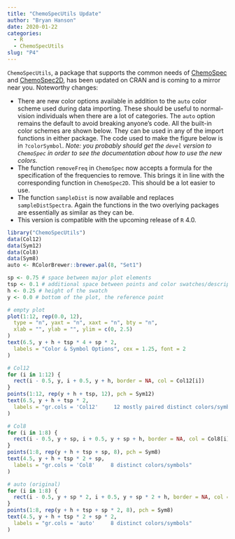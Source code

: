 ```yaml
---
title: "ChemoSpecUtils Update"
author: "Bryan Hanson"
date: 2020-01-22
categories:
  - R
  - ChemoSpecUtils
slug: "P4"
---
```


`ChemoSpecUtils`, a package that supports the common needs of [ChemoSpec](https://bryanhanson.github.io/ChemoSpec/) and [ChemoSpec2D](https://bryanhanson.github.io/ChemoSpec2D/), has been updated on CRAN and is coming to a mirror near you.  Noteworthy changes:

* There are new color options available in addition to the `auto` color scheme used during data importing. These should be useful to normal-vision individuals when there are a lot of categories.  The `auto` option remains the default to avoid breaking anyone's code.  All the built-in color schemes are shown below.  They can be used in any of the import functions in either package.  The code used to make the figure below is in `?colorSymbol`.  *Note: you probably should get the `devel` version to `ChemoSpec` in order to see the documentation about how to use the new colors.*
* The function `removeFreq` in `ChemoSpec` now accepts a formula for the specification of the frequencies to remove.  This brings it in line with the corresponding function in `ChemoSpec2D`.  This should be a lot easier to use.
* The function `sampleDist` is now available and replaces `sampleDistSpectra`.  Again the functions in the two overlying packages are essentially as similar as they can be.
* This version is compatible with the upcoming release of `R` 4.0.

```r
library("ChemoSpecUtils")
data(Col12)
data(Sym12)
data(Col8)
data(Sym8)
auto <- RColorBrewer::brewer.pal(8, "Set1")

sp <- 0.75 # space between major plot elements
tsp <- 0.1 # additional space between points and color swatches/descriptive text
h <- 0.25 # height of the swatch
y <- 0.0 # bottom of the plot, the reference point

# empty plot
plot(1:12, rep(0.0, 12),
  type = "n", yaxt = "n", xaxt = "n", bty = "n",
  xlab = "", ylab = "", ylim = c(0, 2.5)
)
text(6.5, y + h + tsp * 4 + sp * 2,
  labels = "Color & Symbol Options", cex = 1.25, font = 2
)

# Col12
for (i in 1:12) {
  rect(i - 0.5, y, i + 0.5, y + h, border = NA, col = Col12[i])
}
points(1:12, rep(y + h + tsp, 12), pch = Sym12)
text(6.5, y + h + tsp * 2,
  labels = "gr.cols = 'Col12'     12 mostly paired distinct colors/symbols"
)

# Col8
for (i in 1:8) {
  rect(i - 0.5, y + sp, i + 0.5, y + sp + h, border = NA, col = Col8[i])
}
points(1:8, rep(y + h + tsp + sp, 8), pch = Sym8)
text(4.5, y + h + tsp * 2 + sp,
  labels = "gr.cols = 'Col8'     8 distinct colors/symbols"
)

# auto (original)
for (i in 1:8) {
  rect(i - 0.5, y + sp * 2, i + 0.5, y + sp * 2 + h, border = NA, col = auto[i])
}
points(1:8, rep(y + h + tsp + sp * 2, 8), pch = Sym8)
text(4.5, y + h + tsp * 2 + sp * 2,
  labels = "gr.cols = 'auto'     8 distinct colors/symbols"
)
```
